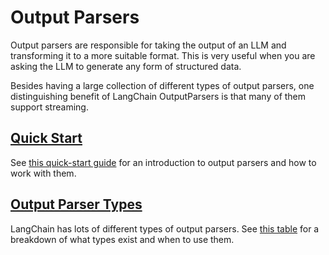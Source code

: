 # Output Parsers

Output parsers are responsible for taking the output of an LLM and transforming it to a more suitable format. This is very useful when you are asking the LLM to generate any form of structured data.

Besides having a large collection of different types of output parsers, one distinguishing benefit of LangChain OutputParsers is that many of them support streaming.

## [Quick Start](./quick_start)

See [this quick-start guide](./quick_start) for an introduction to output parsers and how to work with them.

## [Output Parser Types](./types)

LangChain has lots of different types of output parsers. See [this table](./types) for a breakdown of what types exist and when to use them.
